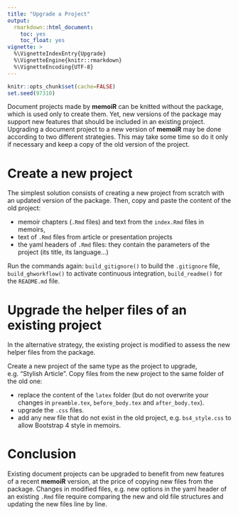 ```yaml
---
title: "Upgrade a Project"
output: 
  rmarkdown::html_document:
    toc: yes
    toc_float: yes
vignette: >
  %\VignetteIndexEntry{Upgrade}
  %\VignetteEngine{knitr::rmarkdown}
  %\VignetteEncoding{UTF-8}
---
```


```r
knitr::opts_chunk$set(cache=FALSE)
set.seed(97310)
```

Document projects made by **memoiR** can be knitted without the package, which is used only to create them.
Yet, new versions of the package may support new features that should be included in an existing project.
Upgrading a document project to a new version of **memoiR** may be done according to two different strategies.
This may take some time so do it only if necessary and keep a copy of the old version of the project.

# Create a new project

The simplest solution consists of creating a new project from scratch with an updated version of the package.
Then, copy and paste the content of the old project:

- memoir chapters (`.Rmd` files) and text from the `index.Rmd` files in memoirs,
- text of `.Rmd` files from article or presentation projects
- the yaml headers of `.Rmd` files: they contain the parameters of the project (its title, its language...)

Run the commands again: `build_gitignore()` to build the `.gitignore` file, `build_ghworkflow()` to activate continuous integration, `build_readme()` for the `README.md` file.


# Upgrade the helper files of an existing project

In the alternative strategy, the existing project is modified to assess the new helper files from the package.

Create a new project of the same type as the project to upgrade, e.g. "Stylish Article".
Copy files from the new project to the same folder of the old one:

- replace the content of the `latex` folder (but do not overwrite your changes in `preamble.tex`, `before_body.tex` and `after_body.tex`).
- upgrade the `.css` files.
- add any new file that do not exist in the old project, e.g. `bs4_style.css` to allow Bootstrap 4 style in memoirs.


# Conclusion

Existing document projects can be upgraded to benefit from new features of a recent **memoiR** version, at the price of copying new files from the package.
Changes in modified files, e.g. new options in the yaml header of an existing `.Rmd` file require comparing the new and old file structures and updating the new files line by line.
